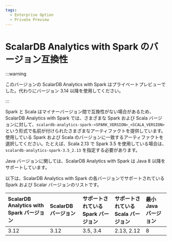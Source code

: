 ```yaml
---
tags:
  - Enterprise Option
  - Private Preview
---
```


# ScalarDB Analytics with Spark のバージョン互換性


<TranslationBanner />

:::warning

このバージョンの ScalarDB Analytics with Spark はプライベートプレビューでした。代わりにバージョン 3.14 以降を使用してください。

:::

Spark と Scala はマイナーバージョン間で互換性がない場合があるため、ScalarDB Analytics with Spark では、さまざまな Spark および Scala バージョンに対して、`scalardb-analytics-spark-<SPARK_VERSION>_<SCALA_VERSION>` という形式で名前が付けられたさまざまなアーティファクトを提供しています。使用している Spark および Scala のバージョンに一致するアーティファクトを選択してください。たとえば、Scala 2.13 で Spark 3.5 を使用している場合は、`scalardb-analytics-spark-3.5_2.13` を指定する必要があります。

Java バージョンに関しては、ScalarDB Analytics with Spark は Java 8 以降をサポートしています。

以下は、ScalarDB Analytics with Spark の各バージョンでサポートされている Spark および Scalar バージョンのリストです。

| ScalarDB Analytics with Spark バージョン | ScalarDB バージョン | サポートされている Spark バージョン | サポートされている Scala バージョン | 最小 Java バージョン |
|:---------------------------------------|:------------------|:-------------------------------|:-------------------------------|:-------------------|
| 3.12                                   | 3.12              | 3.5, 3.4                       | 2.13, 2.12                     | 8                  |
